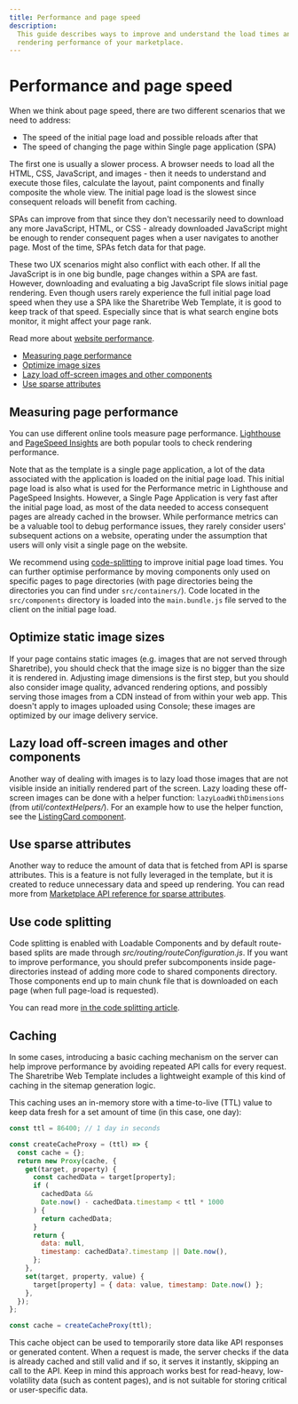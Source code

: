 ```yaml
---
title: Performance and page speed
description:
  This guide describes ways to improve and understand the load times and
  rendering performance of your marketplace.
---
```


# Performance and page speed

When we think about page speed, there are two different scenarios that
we need to address:

- The speed of the initial page load and possible reloads after that
- The speed of changing the page within Single page application (SPA)

The first one is usually a slower process. A browser needs to load all
the HTML, CSS, JavaScript, and images - then it needs to understand and
execute those files, calculate the layout, paint components and finally
composite the whole view. The initial page load is the slowest since
consequent reloads will benefit from caching.

SPAs can improve from that since they don't necessarily need to download
any more JavaScript, HTML, or CSS - already downloaded JavaScript might
be enough to render consequent pages when a user navigates to another
page. Most of the time, SPAs fetch data for that page.

These two UX scenarios might also conflict with each other. If all the
JavaScript is in one big bundle, page changes within a SPA are fast.
However, downloading and evaluating a big JavaScript file slows initial
page rendering. Even though users rarely experience the full initial
page load speed when they use a SPA like the Sharetribe Web Template, it
is good to keep track of that speed. Especially since that is what
search engine bots monitor, it might affect your page rank.

Read more about
[website performance](https://developers.google.com/web/fundamentals/performance/why-performance-matters/).

- [Measuring page performance](#measuring-page-performance)
- [Optimize image sizes](#optimize-image-sizes)
- [Lazy load off-screen images and other components](#lazy-load-off-screen-images-and-other-components)
- [Use sparse attributes](#use-sparse-attributes)

## Measuring page performance

You can use different online tools measure page performance.
[Lighthouse](https://developers.google.com/web/tools/lighthouse/) and
[PageSpeed Insights](https://pagespeed.web.dev/) are both popular tools
to check rendering performance.

Note that as the template is a single page application, a lot of the
data associated with the application is loaded on the initial page load.
This initial page load is also what is used for the Performance metric
in Lighthouse and PageSpeed Insights. However, a Single Page Application
is very fast after the initial page load, as most of the data needed to
access consequent pages are already cached in the browser. While
performance metrics can be a valuable tool to debug performance issues,
they rarely consider users' subsequent actions on a website, operating
under the assumption that users will only visit a single page on the
website.

We recommend using
[code-splitting](/template/routing/code-splitting-in-template/) to
improve initial page load times. You can further optimise performance by
moving components only used on specific pages to page directories (with
page directories being the directories you can find under
`src/containers/`). Code located in the `src/components` directory is
loaded into the `main.bundle.js` file served to the client on the
initial page load.

## Optimize static image sizes

If your page contains static images (e.g. images that are not served
through Sharetribe), you should check that the image size is no bigger
than the size it is rendered in. Adjusting image dimensions is the first
step, but you should also consider image quality, advanced rendering
options, and possibly serving those images from a CDN instead of from
within your web app. This doesn't apply to images uploaded using
Console; these images are optimized by our image delivery service.

## Lazy load off-screen images and other components

Another way of dealing with images is to lazy load those images that are
not visible inside an initially rendered part of the screen. Lazy
loading these off-screen images can be done with a helper function:
`lazyLoadWithDimensions` (from _util/contextHelpers/_). For an example
how to use the helper function, see the
[ListingCard component](https://github.com/sharetribe/web-template/blob/main/src/components/ListingCard/ListingCard.js#L41).

## Use sparse attributes

Another way to reduce the amount of data that is fetched from API is
sparse attributes. This is a feature is not fully leveraged in the
template, but it is created to reduce unnecessary data and speed up
rendering. You can read more from
[Marketplace API reference for sparse attributes](https://www.sharetribe.com/api-reference/#sparse-attributes).

## Use code splitting

Code splitting is enabled with Loadable Components and by default
route-based splits are made through _src/routing/routeConfiguration.js_.
If you want to improve performance, you should prefer subcomponents
inside page-directories instead of adding more code to shared components
directory. Those components end up to main chunk file that is downloaded
on each page (when full page-load is requested).

You can read more
[in the code splitting article](/template/routing/code-splitting-in-template/).

## Caching

In some cases, introducing a basic caching mechanism on the server can
help improve performance by avoiding repeated API calls for every
request. The Sharetribe Web Template includes a lightweight example of
this kind of caching in the sitemap generation logic.

This caching uses an in-memory store with a time-to-live (TTL) value to
keep data fresh for a set amount of time (in this case, one day):

```js
const ttl = 86400; // 1 day in seconds

const createCacheProxy = (ttl) => {
  const cache = {};
  return new Proxy(cache, {
    get(target, property) {
      const cachedData = target[property];
      if (
        cachedData &&
        Date.now() - cachedData.timestamp < ttl * 1000
      ) {
        return cachedData;
      }
      return {
        data: null,
        timestamp: cachedData?.timestamp || Date.now(),
      };
    },
    set(target, property, value) {
      target[property] = { data: value, timestamp: Date.now() };
    },
  });
};

const cache = createCacheProxy(ttl);
```

This cache object can be used to temporarily store data like API
responses or generated content. When a request is made, the server
checks if the data is already cached and still valid and if so, it
serves it instantly, skipping an call to the API. Keep in mind this
approach works best for read-heavy, low-volatility data (such as content
pages), and is not suitable for storing critical or user-specific data.
